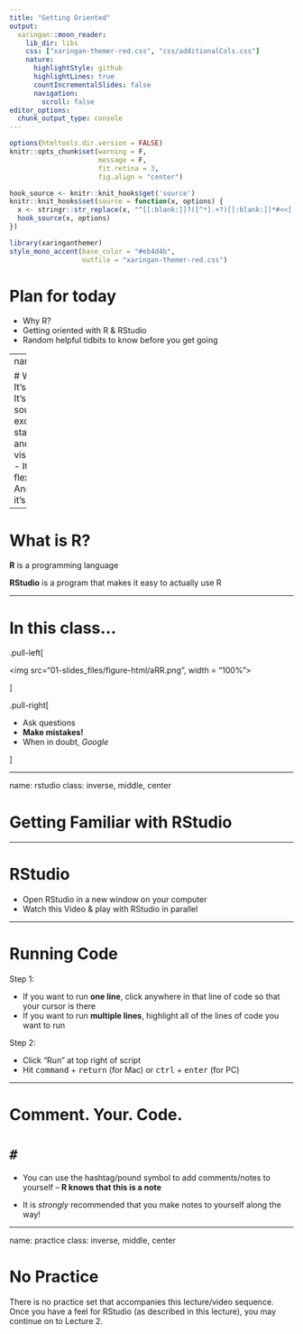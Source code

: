 ```yaml
---
title: "Getting Oriented"
output:
  xaringan::moon_reader:
    lib_dir: libs
    css: ["xaringan-themer-red.css", "css/additionalCols.css"]
    nature:
      highlightStyle: github
      highlightLines: true
      countIncrementalSlides: false
      navigation:
        scroll: false
editor_options: 
  chunk_output_type: console
---
```


```r
options(htmltools.dir.version = FALSE)
knitr::opts_chunk$set(warning = F,
                      message = F,
                      fit.retina = 3,
                      fig.align = "center")

hook_source <- knitr::knit_hooks$get('source')
knitr::knit_hooks$set(source = function(x, options) {
  x <- stringr::str_replace(x, "^[[:blank:]]?([^*].+?)[[:blank:]]*#<<[[:blank:]]*$", "*\\1")
  hook_source(x, options)
})
```

```r
library(xaringanthemer)
style_mono_accent(base_color = "#eb4d4b",
                  outfile = "xaringan-themer-red.css")
```

# Plan for today

- Why R? 
- Getting oriented with R & RStudio
- Random helpful tidbits to know before you get going

---
name: why

# Why R?
- It's FREE!
- It's open source
- It's excellent at statistics and data visualization
- It's flexible
- And also, it's **free**

---

# What is R?

**R** is a programming language

**RStudio** is a program that makes it easy to actually use R

---

# In this class...

.pull-left[

<img src="01-slides_files/figure-html/aRR.png", width = "100%">

]

.pull-right[

- Ask questions
- **Make mistakes!**
- When in doubt, *Google*

]

---

name: rstudio
class: inverse, middle, center

# Getting Familiar with RStudio

---

# RStudio

- Open RStudio in a new window on your computer
- Watch this Video & play with RStudio in parallel

---

# Running Code
Step 1:

- If you want to run **one line**, click anywhere in that line of code so that your cursor is there
- If you want to run **multiple lines**, highlight all of the lines of code you want to run

Step 2:

- Click "Run" at top right of script
- Hit <kbd>command</kbd> + <kbd>return</kbd> (for Mac) or <kbd>ctrl</kbd> + <kbd>enter</kbd> (for PC)

---

# Comment. Your. Code.

# **`#`**
- You can use the hashtag/pound symbol to add comments/notes to yourself -- **R knows that this is a note**

- It is *strongly* recommended that you make notes to yourself along the way!

---
name: practice
class: inverse, middle, center

# No Practice
There is no practice set that accompanies this lecture/video sequence. Once you have a feel for RStudio (as described in this lecture), you may continue on to Lecture 2. 
